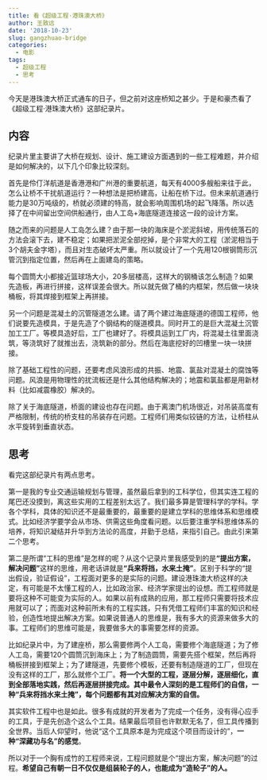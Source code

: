 ```yaml
---
title: 看《超级工程·港珠澳大桥》
author: 王致远
date: '2018-10-23'
slug: gangzhuao-bridge
categories:
  - 电影
tags:
  - 超级工程
  - 思考
---
```


今天是港珠澳大桥正式通车的日子，但之前对这座桥知之甚少。于是和豪杰看了《超级工程·港珠澳大桥》这部纪录片。

## 内容

纪录片里主要讲了大桥在规划、设计、施工建设方面遇到的一些工程难题，并介绍是如何解决的，以下几个印象比较深刻。

首先是伶仃洋航道是香港港和广州港的重要航道，每天有4000多艘船来往于此，怎么让桥不干扰航道运行？一种想法是把桥建高，让船在桥下过。但未来航道通行能力是30万吨级的，桥就必须建的特高，就会影响周围机场的起飞降落。所以选择了在中间留出空间供船通行，由人工岛+海底隧道连接这一段的设计方案。

随之而来的问题是人工岛怎么建？由于那一块的海床是个淤泥斜坡，用传统落石的方法会滚下去，建不稳定；如果把淤泥全部挖掉，是个非常大的工程（淤泥相当于3个胡夫金字塔），而且对生态破坏太严重。所以就设计了一个先用120根钢筒形沉管沉到指定位置，然后再在上面建岛的策略。

每个圆筒大小都接近篮球场大小，20多层楼高，这样大的钢桶该怎么制造？如果先造板，再进行拼接，这样误差会很大。所以就先做了桶的内框架，然后做一块块桶板，将其焊接到框架上再拼接。

另一个问题是混凝土的沉管隧道怎么建。请了两个建过海底隧道的德国工程师，他们说要先造模具，于是先造了个钢结构的隧道模具。同时开工的是巨大混凝土沉管加工工厂。等模具造好后，工厂也建好了。将模具运到工厂内，将混凝土往里面浇筑，等浇筑好了就推出去，浇筑新的部分。然后在海底挖好的凹槽里一块一块拼接。

除了基础工程性的问题，还要考虑风浪形成的共振、地震、氯盐对混凝土的腐蚀等问题。风浪是用物理性的扰流板还是什么其他结构解决的；地震和氯盐都是用新材料（比如减震橡胶）解决的。

除了关于海底隧道，桥面的建设也存在问题。由于离澳门机场很近，对吊装高度有严格限制，传统的桥支柱的吊装存在问题。工程师们用类似铰链的方法，让桥柱从水平旋转到垂直状态。

## 思考

看完这部纪录片有两点思考。

第一是我的专业交通运输规划与管理，虽然最后拿到的工科学位，但其实连工程的尾巴还没摸到，离这些实用的工程差别太远了。我们最多算是管理科学的学科。学各个学科，具体的知识还不是最重要的，最重要的是建立学科的思维体系和思维模式。比如经济学要学会从市场、供需这些角度看问题。以后要注重学科思维体系的培养，将知识凝结并升华到方法论的高度，并勤于总结，来指引自己。由此引来第二个思考。

第二是所谓“工科的思维”是怎样的呢？从这个记录片里我感受到的是**“提出方案，解决问题”**这样的思维，用老话讲就是**“兵来将挡，水来土掩”**。区别于科学的“提出假设，验证假设”，工程面对更多的是实际的问题。建设港珠澳大桥这样的决定，有可能是不太懂工程的人，比如政治家、经济学家提出的设想。而工程师就是要将这种不可能变为实际的人。如果以前有成熟的应用，那工程师只需要将技术应用就可以了；而面对这种前所未有的工程实践，只有凭借工程师们丰富的知识和经验，创造性地提出解决方案。如果说普通人的思维是，我有多大的资源来做多大的事。工程师们的思维可能是，我要做多大的事需要怎样的资源。

比如纪录片中，为了建座桥，那么需要修两个人工岛，需要修个海底隧道；为了修人工岛，需要120个圆筒沉到海床上；为了制造圆筒，需要先搭个框架，然后再将桶板拼接到框架上；为了建隧道，先要修个模板，还要有制造隧道的工厂，但现在没有这样的工厂，那么就修个工厂。**将一个大型的工程，逐层分解，逐层细化，直到全部落地实践，然后再逐层拼接完成。其中最令人深刻的是工程师们的自信，一种“兵来将挡水来土掩”，每个问题都有其对应解决方案的自信。**

其实软件工程中也是如此。很多有成就的开发者为了完成一个任务，没有得心应手的工具，于是先创造个这么个工具。结果最后项目也许默默无名了，但工具传播到全世界。当后人仰望时，他说“这个工具原本是为完成这个项目而设计的”，**一种“深藏功与名”的感觉**。

所以对于一个胸有成竹的工程师来说，工程问题就是个“提出方案，解决问题”的过程。**希望自己有朝一日不仅仅是组装轮子的人，也能成为“造轮子”的人。**